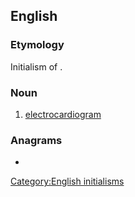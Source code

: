 ==English==

===Etymology===
Initialism of {{etyl|de|en}} {{m|de|Elektrokardiogramm|'''E'''lektro'''k'''ardio'''g'''ramm}}.

===Noun===
{{en-noun|?}}

# {{lb|en|cardiology}} [[electrocardiogram]]

===Anagrams===
* {{anagrams|en|keg}}

[[Category:English initialisms]]